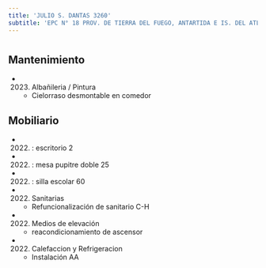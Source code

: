 ```yaml
---
title: 'JULIO S. DANTAS 3260'
subtitle: 'EPC N° 18 PROV. DE TIERRA DEL FUEGO, ANTARTIDA E IS. DEL ATLANT. SUR - JINA(EPCJS 18/17°) ALICIA M. DE JUSTO'
---
```


#


## Mantenimiento

*  (2023) Albañileria / Pintura 
    + Cielorraso desmontable en comedor


## Mobiliario

*  (2022) : escritorio 2 

*  (2022) : mesa pupitre doble 25 

*  (2022) : silla escolar 60 




*  (2022) Sanitarias 
    + Refuncionalización de sanitario C-H

*  (2022) Medios de elevación 
    + reacondicionamiento de ascensor

*  (2022) Calefaccion y Refrigeracion 
    + Instalación AA



